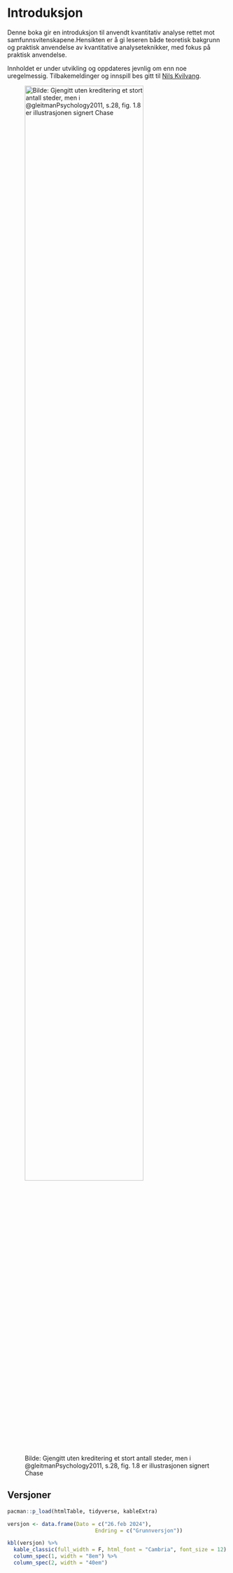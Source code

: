 # Introduksjon {.unnumbered}

Denne boka gir en introduksjon til anvendt kvantitativ analyse rettet mot samfunnsvitenskapene.Hensikten er å gi leseren både teoretisk bakgrunn og praktisk anvendelse av kvantitative analyseteknikker, med fokus på praktisk anvendelse.

Innholdet er under utvikling og oppdateres jevnlig om enn noe uregelmessig. Tilbakemeldinger og innspill bes gitt til [Nils Kvilvang](mailto:nils.kvilvang@inn.no).

![Bilde: Gjengitt uten kreditering et stort antall steder, men i @gleitmanPsychology2011, s.28, fig. 1.8 er illustrasjonen signert Chase](Doubleblind.png){width="80%"}

## Versjoner {.unnumbered}

```r

pacman::p_load(htmlTable, tidyverse, kableExtra)

versjon <- data.frame(Dato = c("26.feb 2024"),
                            Endring = c("Grunnversjon"))

kbl(versjon) %>%
  kable_classic(full_width = F, html_font = "Cambria", font_size = 12) %>%
  column_spec(1, width = "8em") %>%
  column_spec(2, width = "40em")

```
